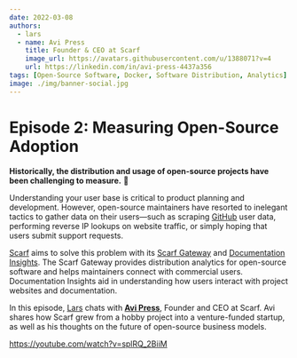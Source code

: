 ```yaml
---
date: 2022-03-08
authors:
  - lars
  - name: Avi Press
    title: Founder & CEO at Scarf
    image_url: https://avatars.githubusercontent.com/u/1388071?v=4
    url: https://linkedin.com/in/avi-press-4437a356
tags: [Open-Source Software, Docker, Software Distribution, Analytics]
image: ./img/banner-social.jpg
---
```


# Episode 2: Measuring Open-Source Adoption

**Historically, the distribution and usage of open-source projects have been challenging to measure.** 📏

Understanding your user base is critical to product planning and development. However, open-source maintainers have resorted to inelegant tactics to gather data on their users—such as scraping [GitHub](https://github.com) user data, performing reverse IP lookups on website traffic, or simply hoping that users submit support requests.

[Scarf](https://scarf.sh) aims to solve this problem with its [Scarf Gateway](https://about.scarf.sh/scarf-gateway) and [Documentation Insights](https://about.scarf.sh/documentation-insights). The Scarf Gateway provides distribution analytics for open-source software and helps maintainers connect with commercial users. Documentation Insights aid in understanding how users interact with project websites and documentation.

In this episode, [Lars](https://github.com/scapecast) chats with [**Avi Press**](https://avi.press), Founder and CEO at Scarf. Avi shares how Scarf grew from a hobby project into a venture-funded startup, as well as his thoughts on the future of open-source business models.

https://youtube.com/watch?v=splRQ_2BiiM
